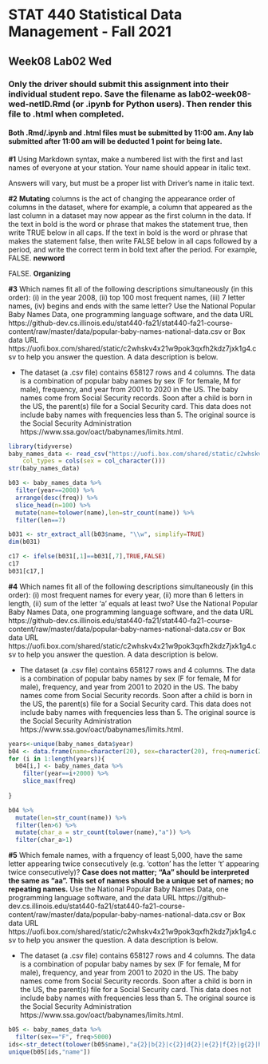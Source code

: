 # STAT 440 Statistical Data Management - Fall 2021
## Week08 Lab02 Wed
### Only the driver should submit this assignment into their individual student repo. Save the filename as lab02-week08-wed-netID.Rmd (or .ipynb for Python users). Then render this file to .html when completed. 
#### Both .Rmd/.ipynb and .html files must be submitted by 11:00 am. Any lab submitted after 11:00 am will be deducted 1 point for being late.

**#1** Using Markdown syntax, make a numbered list with the first and last names of everyone at your station. Your name should appear in italic text.

Answers will vary, but must be a proper list with Driver's name in italic text.

**#2** **Mutating** columns is the act of changing the appearance order of columns in the dataset, where for example, a column that appeared as the last column in a dataset may now appear as the first column in the data. If the text in bold is the word or phrase that makes the statement true, then write TRUE below in all caps. If the text in bold is the word or phrase that makes the statement false, then write FALSE below in all caps followed by a period, and write the correct term in bold text after the period. For example, FALSE. **newword** 

FALSE. **Organizing**

**#3** Which names fit all of the following descriptions simultaneously (in this order): (i) in the year 2008, (ii) top 100 most frequent names, (iii) 7 letter names, (iv) begins and ends with the same letter? Use the National Popular Baby Names Data, one programming language software, and the data URL https://github-dev.cs.illinois.edu/stat440-fa21/stat440-fa21-course-content/raw/master/data/popular-baby-names-national-data.csv or Box data URL https://uofi.box.com/shared/static/c2whskv4x21w9pok3qxfh2kdz7jxk1g4.csv to help you answer the question. A data description is below.

  - The dataset (a .csv file) contains 658127 rows and 4 columns. The data is a combination of popular baby names by sex (F for female, M for male), frequency, and year from 2001 to 2020 in the US. The baby names come from Social Security records. Soon after a child is born in the US, the parent(s) file for a Social Security card. This data does not include baby names with frequencies less than 5. The original source is the Social Security Administration https://www.ssa.gov/oact/babynames/limits.html.

```r
library(tidyverse)
baby_names_data <- read_csv("https://uofi.box.com/shared/static/c2whskv4x21w9pok3qxfh2kdz7jxk1g4.csv", 
    col_types = cols(sex = col_character()))
str(baby_names_data)

b03 <- baby_names_data %>%
  filter(year==2008) %>%
  arrange(desc(freq)) %>%
  slice_head(n=100) %>%
  mutate(name=tolower(name),len=str_count(name)) %>%
  filter(len==7)

b031 <- str_extract_all(b03$name, "\\w", simplify=TRUE)
dim(b031)

c17 <- ifelse(b031[,1]==b031[,7],TRUE,FALSE)
c17
b031[c17,]
```

**#4** Which names fit all of the following descriptions simultaneously (in this order): (i) most frequent names for every year, (ii) more than 6 letters in length, (ii) sum of the letter 'a'  equals at least two? Use the National Popular Baby Names Data, one programming language software, and the data URL https://github-dev.cs.illinois.edu/stat440-fa21/stat440-fa21-course-content/raw/master/data/popular-baby-names-national-data.csv or Box data URL https://uofi.box.com/shared/static/c2whskv4x21w9pok3qxfh2kdz7jxk1g4.csv to help you answer the question. A data description is below.

  - The dataset (a .csv file) contains 658127 rows and 4 columns. The data is a combination of popular baby names by sex (F for female, M for male), frequency, and year from 2001 to 2020 in the US. The baby names come from Social Security records. Soon after a child is born in the US, the parent(s) file for a Social Security card. This data does not include baby names with frequencies less than 5. The original source is the Social Security Administration https://www.ssa.gov/oact/babynames/limits.html.

```r
years<-unique(baby_names_data$year)
b04 <- data.frame(name=character(20), sex=character(20), freq=numeric(20), year=numeric(20))
for (i in 1:length(years)){
  b04[i,] <- baby_names_data %>%
    filter(year==i+2000) %>%
    slice_max(freq)
    
}

b04 %>%
  mutate(len=str_count(name)) %>%
  filter(len>6) %>%
  mutate(char_a = str_count(tolower(name),"a")) %>%
  filter(char_a>1)
```

**#5** Which female names, with a frquency of least 5,000, have the same letter appearing twice consecutively (e.g. 'cotton' has the letter 't' appearing twice consecutively)? **Case does not matter; "Aa" should be interpreted the same as "aa". This set of names should be a unique set of names; no repeating names.** Use the National Popular Baby Names Data, one programming language software, and the data URL https://github-dev.cs.illinois.edu/stat440-fa21/stat440-fa21-course-content/raw/master/data/popular-baby-names-national-data.csv or Box data URL https://uofi.box.com/shared/static/c2whskv4x21w9pok3qxfh2kdz7jxk1g4.csv to help you answer the question. A data description is below.

  - The dataset (a .csv file) contains 658127 rows and 4 columns. The data is a combination of popular baby names by sex (F for female, M for male), frequency, and year from 2001 to 2020 in the US. The baby names come from Social Security records. Soon after a child is born in the US, the parent(s) file for a Social Security card. This data does not include baby names with frequencies less than 5. The original source is the Social Security Administration https://www.ssa.gov/oact/babynames/limits.html.

```r
b05 <- baby_names_data %>%
  filter(sex=="F", freq>5000)
ids<-str_detect(tolower(b05$name),"a{2}|b{2}|c{2}|d{2}|e{2}|f{2}|g{2}|h{2}|i{2}|j{2}|k{2}|l{2}|m{2}|n{2}|o{2}|p{2}|q{2}|r{2}|s{2}|t{2}|u{2}|v{2}|w{2}|x{2}|y{2}|z{2}")
unique(b05[ids,"name"])
```
